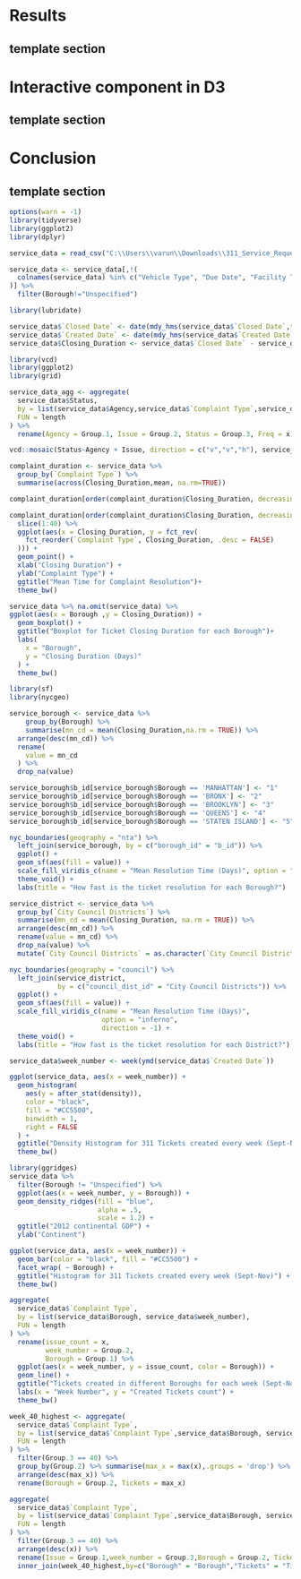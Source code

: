 # Results

## template section

# Interactive component in D3

## template section

# Conclusion

## template section

```r
options(warn = -1)
library(tidyverse)
library(ggplot2)
library(dplyr)
```


```r
service_data = read_csv("C:\\Users\\varun\\Downloads\\311_Service_Requests_from_20230901_to_20231129.csv",show_col_types = FALSE)

service_data <- service_data[,!(
  colnames(service_data) %in% c("Vehicle Type", "Due Date", "Facility Type", "Landmark", "City")
)] %>% 
  filter(Borough!="Unspecified")

```


```r
library(lubridate)

service_data$`Closed Date` <- date(mdy_hms(service_data$`Closed Date`,tz=Sys.timezone()))
service_data$`Created Date` <- date(mdy_hms(service_data$`Created Date`,tz=Sys.timezone()))
service_data$Closing_Duration <- service_data$`Closed Date` - service_data$`Created Date`
```


```r
library(vcd)
library(ggplot2)
library(grid)

service_data_agg <- aggregate(
  service_data$Status,
  by = list(service_data$Agency,service_data$`Complaint Type`,service_data$Status),
  FUN = length
) %>% 
  rename(Agency = Group.1, Issue = Group.2, Status = Group.3, Freq = x)

vcd::mosaic(Status~Agency + Issue, direction = c("v","v","h"), service_data_agg)

```


```r
complaint_duration <- service_data %>%
  group_by(`Complaint Type`) %>%
  summarise(across(Closing_Duration,mean, na.rm=TRUE))
```

```r
complaint_duration[order(complaint_duration$Closing_Duration, decreasing = TRUE), ]
```


```r
complaint_duration[order(complaint_duration$Closing_Duration, decreasing = FALSE),] %>%
  slice(1:40) %>%
  ggplot(aes(x = Closing_Duration, y = fct_rev(
    fct_reorder(`Complaint Type`, Closing_Duration, .desc = FALSE)
  ))) +
  geom_point() +
  xlab("Closing Duration") +
  ylab("Complaint Type") +
  ggtitle("Mean Time for Complaint Resolution")+
  theme_bw()

```


```r
service_data %>% na.omit(service_data) %>% 
ggplot(aes(x = Borough ,y = Closing_Duration)) +
  geom_boxplot() +
  ggtitle("Boxplot for Ticket Closing Duration for each Borough")+
  labs(
    x = "Borough",
    y = "Closing Duration (Days)"
  ) +
  theme_bw()
```


```r
library(sf)
library(nycgeo)

service_borough <- service_data %>% 
	group_by(Borough) %>%
	summarise(mn_cd = mean(Closing_Duration,na.rm = TRUE)) %>% 
  arrange(desc(mn_cd)) %>%
  rename(
    value = mn_cd
  ) %>% 
  drop_na(value)

service_borough$b_id[service_borough$Borough == 'MANHATTAN'] <- "1"
service_borough$b_id[service_borough$Borough == 'BRONX'] <- "2"
service_borough$b_id[service_borough$Borough == 'BROOKLYN'] <- "3"
service_borough$b_id[service_borough$Borough == 'QUEENS'] <- "4"
service_borough$b_id[service_borough$Borough == 'STATEN ISLAND'] <- "5"

nyc_boundaries(geography = "nta") %>% 
  left_join(service_borough, by = c("borough_id" = "b_id")) %>% 
  ggplot() +
  geom_sf(aes(fill = value)) +
  scale_fill_viridis_c(name = "Mean Resolution Time (Days)", option = "inferno",direction=-1) +
  theme_void() +
  labs(title = "How fast is the ticket resolution for each Borough?")

```


```r
service_district <- service_data %>%
  group_by(`City Council Districts`) %>%
  summarise(mn_cd = mean(Closing_Duration, na.rm = TRUE)) %>%
  arrange(desc(mn_cd)) %>%
  rename(value = mn_cd) %>%
  drop_na(value) %>%
  mutate(`City Council Districts` = as.character(`City Council Districts`))

nyc_boundaries(geography = "council") %>%
  left_join(service_district,
            by = c("council_dist_id" = "City Council Districts")) %>%
  ggplot() +
  geom_sf(aes(fill = value)) +
  scale_fill_viridis_c(name = "Mean Resolution Time (Days)",
                       option = "inferno",
                       direction = -1) +
  theme_void() +
  labs(title = "How fast is the ticket resolution for each District?")
```



```r
service_data$week_number <- week(ymd(service_data$`Created Date`))
```


```r
ggplot(service_data, aes(x = week_number)) +
  geom_histogram(
    aes(y = after_stat(density)),
    color = "black",
    fill = "#CC5500",
    binwidth = 1,
    right = FALSE
  ) +
  ggtitle("Density Histogram for 311 Tickets created every week (Sept-Nov)") +
  theme_bw()
```



```r
library(ggridges)
service_data %>%
  filter(Borough != "Unspecified") %>%
  ggplot(aes(x = week_number, y = Borough)) +
  geom_density_ridges(fill = "blue",
                      alpha = .5,
                      scale = 1.2) +
  ggtitle("2012 continental GDP") +
  ylab("Continent")

```


```r
ggplot(service_data, aes(x = week_number)) +
  geom_bar(color = "black", fill = "#CC5500") +
  facet_wrap( ~ Borough) +
  ggtitle("Histogram for 311 Tickets created every week (Sept-Nov)") +
  theme_bw()
```


```r
aggregate(
  service_data$`Complaint Type`,
  by = list(service_data$Borough, service_data$week_number),
  FUN = length
) %>%
  rename(issue_count = x,
         week_number = Group.2,
         Borough = Group.1) %>%
  ggplot(aes(x = week_number, y = issue_count, color = Borough)) +
  geom_line() +
  ggtitle("Tickets created in different Boroughs for each week (Sept-Nov)") +
  labs(x = "Week Number", y = "Created Tickets count") +
  theme_bw()
```

```r
week_40_highest <- aggregate(
  service_data$`Complaint Type`,
  by = list(service_data$`Complaint Type`,service_data$Borough, service_data$week_number),
  FUN = length
) %>% 
  filter(Group.3 == 40) %>% 
  group_by(Group.2) %>% summarise(max_x = max(x),.groups = 'drop') %>% 
  arrange(desc(max_x)) %>% 
  rename(Borough = Group.2, Tickets = max_x)

aggregate(
  service_data$`Complaint Type`,
  by = list(service_data$`Complaint Type`,service_data$Borough, service_data$week_number),
  FUN = length
) %>% 
  filter(Group.3 == 40) %>% 
  arrange(desc(x)) %>% 
  rename(Issue = Group.1,week_number = Group.3,Borough = Group.2, Tickets = x) %>% 
  inner_join(week_40_highest,by=c("Borough" = "Borough","Tickets" = "Tickets"))
```

